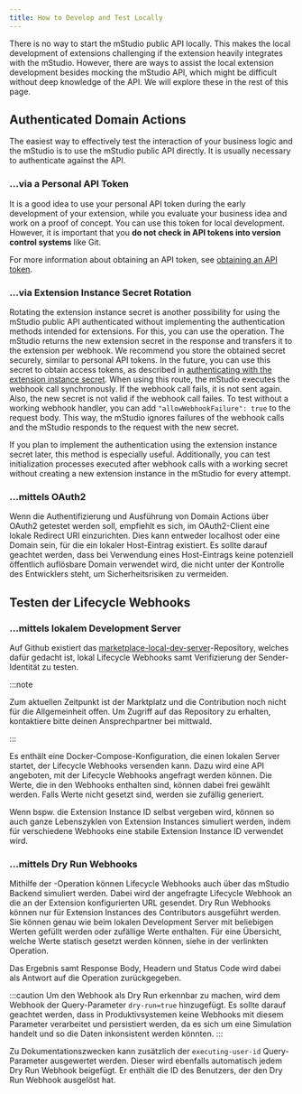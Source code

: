 ```yaml
---
title: How to Develop and Test Locally
---
```



There is no way to start the mStudio public API locally.
This makes the local development of extensions challenging if the extension heavily integrates with the mStudio.
However, there are ways to assist the local extension development besides mocking the mStudio API, which might be difficult without deep knowledge of the API.
We will explore these in the rest of this page.

## Authenticated Domain Actions

The easiest way to effectively test the interaction of your business logic and the mStudio is to use the mStudio public API directly.
It is usually necessary to authenticate against the API.

### ...via a Personal API Token

It is a good idea to use your personal API token during the early development of your extension, while you evaluate your business idea and work on a proof of concept.
You can use this token for local development.
However, it is important that you **do not check in API tokens into version control systems** like Git.

For more information about obtaining an API token, see [obtaining an API token](../../../api/intro#obtaining-an-api-token).

### ...via Extension Instance Secret Rotation

Rotating the extension instance secret is another possibility for using the mStudio public API authenticated without implementing the authentication methods intended for extensions.
For this, you can use the <OperationLink operation="contributor-rotate-secret-for-extension-instance" /> operation.
The mStudio returns the new extension secret in the response and transfers it to the extension per webhook.
We recommend you store the obtained secret securely, similar to personal API tokens.
In the future, you can use this secret to obtain access tokens, as described in [authenticating with the extension instance secret](../../reference/api#authenticating-with-the-extension-instance-secret).
When using this route, the mStudio executes the webhook call synchronously.
If the webhook call fails, it is not sent again.
Also, the new secret is not valid if the webhook call failes.
To test without a working webhook handler, you can add `"allowWebhookFailure": true` to the request body.
This way, the mStudio ignores failures of the webhook calls and the mStudio responds to the request with the new secret.

If you plan to implement the authentication using the extension instance secret later, this method is especially useful.
Additionally, you can test initialization processes executed after webhook calls with a working secret without creating a new extension instance in the mStudio for every attempt.

### ...mittels OAuth2

Wenn die Authentifizierung und Ausführung von Domain Actions über OAuth2 getestet werden soll,
empfiehlt es sich, im OAuth2-Client eine lokale Redirect URI einzurichten.
Dies kann entweder localhost oder eine Domain sein, für die ein lokaler Host-Eintrag existiert.
Es sollte darauf geachtet werden, dass bei Verwendung eines Host-Eintrags keine potenziell öffentlich auflösbare Domain verwendet wird,
die nicht unter der Kontrolle des Entwicklers steht, um Sicherheitsrisiken zu vermeiden.

## Testen der Lifecycle Webhooks

### ...mittels lokalem Development Server

Auf Github existiert das [marketplace-local-dev-server](https://github.com/mittwald/marketplace-local-dev-server)-Repository,
welches dafür gedacht ist, lokal Lifecycle Webhooks samt Verifizierung der Sender-Identität zu testen.

:::note

Zum aktuellen Zeitpunkt ist der Marktplatz und die Contribution noch nicht für die Allgemeinheit offen.
Um Zugriff auf das Repository zu erhalten, kontaktiere bitte deinen Ansprechpartner bei mittwald.

:::

Es enthält eine Docker-Compose-Konfiguration, die einen lokalen Server startet, der Lifecycle Webhooks versenden kann.
Dazu wird eine API angeboten, mit der Lifecycle Webhooks angefragt werden können.
Die Werte, die in den Webhooks enthalten sind, können dabei frei gewählt werden.
Falls Werte nicht gesetzt sind, werden sie zufällig generiert.

Wenn bspw. die Extension Instance ID selbst vergeben wird, können so auch ganze Lebenszyklen von Extension Instances simuliert werden,
indem für verschiedene Webhooks eine stabile Extension Instance ID verwendet wird.

### ...mittels Dry Run Webhooks

Mithilfe der <OperationLink operation="extension-dry-run-webhook" />-Operation können Lifecycle Webhooks auch über das mStudio Backend simuliert werden.
Dabei wird der angefragte Lifecycle Webhook an die an der Extension konfigurierten URL gesendet.
Dry Run Webhooks können nur für Extension Instances des Contributors ausgeführt werden.
Sie können genau wie beim lokalen Development Server mit beliebigen Werten gefüllt werden oder zufällige Werte enthalten.
Für eine Übersicht, welche Werte statisch gesetzt werden können, siehe in der verlinkten Operation.

Das Ergebnis samt Response Body, Headern und Status Code wird dabei als Antwort auf die Operation zurückgegeben.

:::caution
Um den Webhook als Dry Run erkennbar zu machen, wird dem Webhook der Query-Parameter `dry-run=true` hinzugefügt.
Es sollte darauf geachtet werden, dass in Produktivsystemen keine Webhooks mit diesem Parameter verarbeitet und persistiert werden,
da es sich um eine Simulation handelt und so die Daten inkonsistent werden könnten.
:::

Zu Dokumentationszwecken kann zusätzlich der `executing-user-id` Query-Parameter ausgewertet werden.
Dieser wird ebenfalls automatisch jedem Dry Run Webhook beigefügt.
Er enthält die ID des Benutzers, der den Dry Run Webhook ausgelöst hat.
